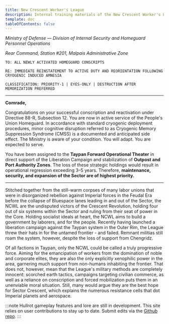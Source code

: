 ```yaml
---
title: New Crescent Worker's League
description: Internal training materials of the New Crescent Worker's League.
template: doc
tableOfContents: false
---
```


*Ministry of Defense — Division of Internal Security and Homeguard Personnel Operations*

*Rear Command, Station #201, Malpais Administrative Zone*

`TO: ALL NEWLY ACTIVATED HOMEGUARD CONSCRIPTS`

`RE: IMMEDIATE REINSTATEMENT TO ACTIVE DUTY AND REORIENTATION FOLLOWING CRYOGENIC INDUCED AMNESIA`

`CLASSIFICATION: PRIORITY-1 | EYES-ONLY | DESTRUCTION AFTER MEMORIZATION PREFERRED`

---

**Comrade,**

Congratulations on your successful conscription and reactivation under Directive 88-R, Subsection 12. You are now in active service of the People's Union Homeguard. In accordance with standard cryogenic deployment procedures, minor cognitive disruption referred to as Cryogenic Memory Suppression Syndrome (CMSS) is a documented and anticipated side effect. The Ministry is aware of your condition. You will adapt. You are expected to serve.

You have been assigned to the **Taypan Forward Operational Theater** in direct support of the Liberation Campaign and stabilization of **Outpost and Port Authority Zones**. The loss of these strategic holdings would result in operational regression exceeding 3–5 years. Therefore, **maintenance, security, and expansion of the Sector are of highest  priority.**

<LinkCard
  title="Introduction"
  href="./guides/introduction/"
/>

---

Stitched together from the still-warm corpses of many labor unions that were in disorganized rebellion against Imperial forces in the Feudal Era before the collapse of Bluespace lanes leading in and out of the Sector, the NCWL are the undisputed victors of the Crescent Revolution, holding four out of six systems within the Sector and ruling from their seat of power in the Core. Holding socialist ideals at heart, the NCWL aims to build a government by laborers, and for the people. Recently having launched a liberation campaign against the Taypan system in the Outer Rim, the League threw their hats in for the untamed frontier - and failed. Remnant militias still roam the system, however, despite the loss of support from Chengridz.

Of all factions in Taypan, only the NCWL could be called a truly progressive force. Aiming for the emancipation of workers from the domination of noble and corporate elites, they are also the only explicitly xenophilic power in the area, garnering much support from non-humans inhabiting the frontier. That does not, however, mean that the League's military methods are completely innocent: scorched earth tactics, campaigns targeting civilian commerce, as well as a reliance on conscription and forced mobilization puts them in an unenviable moral situation. Still, many would argue they are the best hope for Sector Crescent, which explains the numerous resistance cells that dot Imperial planets and aerospace.

<LinkCard
  title="History"
  href="./lore/history/"
/>

:::note
Hullrot gameplay features and lore are still in development. This site relies on user contributions to stay up to date. Submit edits via the [Github repo](https://github.com/ncwldocs/ncwldocs.github.io/).
:::